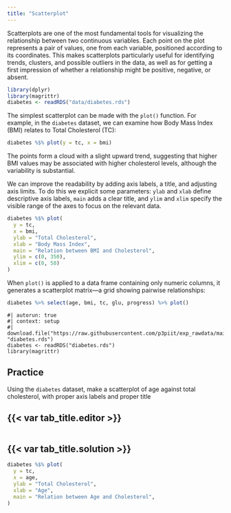 ```yaml
---
title: "Scatterplot"
---
```


Scatterplots are one of the most fundamental tools for visualizing the relationship between two continuous variables. Each point on the plot represents a pair of values, one from each variable, positioned according to its coordinates. This makes scatterplots particularly useful for identifying trends, clusters, and possible outliers in the data, as well as for getting a first impression of whether a relationship might be positive, negative, or absent.

```r
library(dplyr)
library(magrittr)
diabetes <- readRDS("data/diabetes.rds")
```

The simplest scatterplot can be made with the `plot()` function. For example, in the `diabetes` dataset, we can examine how Body Mass Index (BMI) relates to Total Cholesterol (TC):

```r
diabetes %$% plot(y = tc, x = bmi)
```

The points form a cloud with a slight upward trend, suggesting that higher BMI values may be associated with higher cholesterol levels, although the variability is substantial.

We can improve the readability by adding axis labels, a title, and adjusting axis limits. To do this we explicit some parameters: `ylab` and `xlab` define descriptive axis labels, `main` adds a clear title, and `ylim` and `xlim` specify the visible range of the axes to focus on the relevant data.

```r
diabetes %$% plot(
  y = tc,
  x = bmi,
  ylab = "Total Cholesterol",
  xlab = "Body Mass Index",
  main = "Relation between BMI and Cholesterol",
  ylim = c(0, 350),
  xlim = c(0, 50)
)

```

When `plot()` is applied to a data frame containing only numeric columns, it generates a scatterplot matrix—a grid showing pairwise relationships:

```r
diabetes %>% select(age, bmi, tc, glu, progress) %>% plot()
```



```webr-r
#| autorun: true
#| context: setup
#| 
download.file("https://raw.githubusercontent.com/p3piit/exp_rawdata/main/diabetes.rds", "diabetes.rds")
diabetes <- readRDS("diabetes.rds")
library(magrittr)
```


::: practice

## Practice

Using the `diabetes` dataset, make a scatterplot of age against total cholesterol, with proper axis labels and proper title

:::: {.panel-tabset}
## {{< var tab_title.editor >}}

```webr-r

```

## {{< var tab_title.solution >}}


```r
diabetes %$% plot(
  y = tc,
  x = age,
  ylab = "Total Cholesterol",
  xlab = "Age",
  main = "Relation between Age and Cholesterol",
)
```
::::

:::








